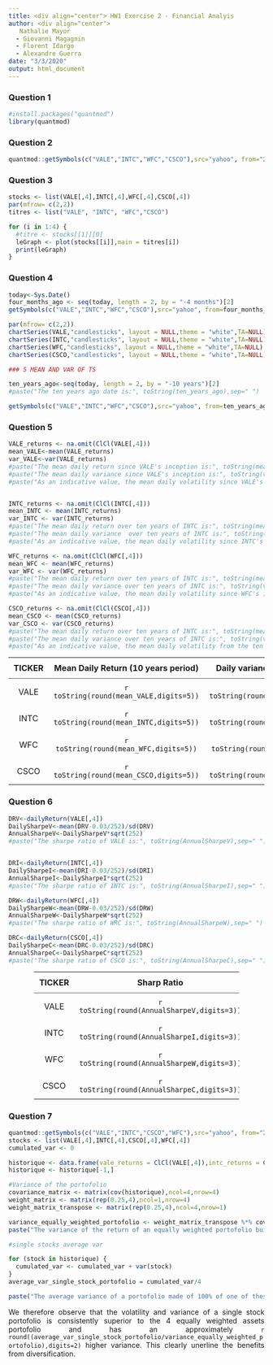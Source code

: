 ```yaml
---
title: <div align="center"> HW1 Exercise 2 - Financial Analyis 
author: <div align="center"> 
   Nathalie Mayor
  - Giovanni Magagnin
  - Florent Idargo
  - Alexandre Guerra
date: "3/3/2020"
output: html_document
---
```


### Question 1
```r
#install.packages("quantmod")
library(quantmod)
```
### Question 2

```r
quantmod::getSymbols(c("VALE","INTC","WFC","CSCO"),src="yahoo", from="2019-01-01")
```

### Question 3

```r
stocks <- list(VALE[,4],INTC[,4],WFC[,4],CSCO[,4])
par(mfrow= c(2,2))
titres <- list("VALE", "INTC", "WFC","CSCO")

for (i in 1:4) {
  #titre <- stocks[[1]][0]
  leGraph <- plot(stocks[[i]],main = titres[i])
  print(leGraph)
}


```




### Question 4
```r

today<-Sys.Date()
four_months_ago <- seq(today, length = 2, by = "-4 months")[2]
getSymbols(c("VALE","INTC","WFC","CSCO"),src="yahoo", from=four_months_ago)
```

```r

par(mfrow= c(2,2))
chartSeries(VALE,"candlesticks", layout = NULL,theme = "white",TA=NULL)
chartSeries(INTC,"candlesticks", layout = NULL,theme = "white",TA=NULL)
chartSeries(WFC,"candlesticks", layout = NULL,theme = "white",TA=NULL)
chartSeries(CSCO,"candlesticks", layout = NULL,theme = "white",TA=NULL)


```
<div align="justify">

```r
### 5 MEAN AND VAR OF TS

ten_years_ago<-seq(today, length = 2, by = "-10 years")[2]
#paste("The ten years ago date is:", toString(ten_years_ago),sep=" ")
```

```r
getSymbols(c("VALE","INTC","WFC","CSCO"),src="yahoo", from=ten_years_ago)
```
### Question 5

```r

VALE_returns <- na.omit(ClCl(VALE[,4]))
mean_VALE<-mean(VALE_returns)
var_VALE<-var(VALE_returns)
#paste("The mean daily return since VALE's inception is:", toString(mean_VALE),sep=" ")
#paste("The mean daily variance since VALE's inception is:", toString(var_VALE),sep=" ")
#paste("As an indicative value, the mean daily volatility since VALE's inception is:", toString(sqrt(var_VALE)))


INTC_returns <- na.omit(ClCl(INTC[,4]))
mean_INTC <- mean(INTC_returns)
var_INTC <- var(INTC_returns)
#paste("The mean daily return over ten years of INTC is:", toString(mean_INTC),sep=" ")
#paste("The mean daily variance  over ten years of INTC is:", toString(var_INTC),sep=" ")
#paste("As an indicative value, the mean daily volatility since INTC's inception is:", toString(sqrt(var_INTC)))

WFC_returns <- na.omit(ClCl(WFC[,4]))
mean_WFC <- mean(WFC_returns)
var_WFC <- var(WFC_returns)
#paste("The mean daily return over ten years of INTC is:", toString(mean_WFC),sep=" ")
#paste("The mean daily variance over ten years of INTC is:", toString(var_WFC),sep=" ")
#paste("As an indicative value, the mean daily volatility since WFC's inception is:", toString(sqrt(var_WFC)))

CSCO_returns <- na.omit(ClCl(CSCO[,4]))
mean_CSCO <- mean(CSCO_returns)
var_CSCO <- var(CSCO_returns)
#paste("The mean daily return over ten years of INTC is:", toString(mean_CSCO),sep=" ")
#paste("The mean daily variance over ten years of INTC is:", toString(var_CSCO),sep=" ")
#paste("As an indicative value, the mean daily volatility from the ten past years of CSCO is:", toString(sqrt(var_CSCO)))
```
<style>
#Mean_Var {
  margin: 14px 0;
}
#Mean_Var tr th,#Mean_Var tr td{
  padding:10px;
  text-align: center;
}
#Mean_Var tr th {
  border-bottom: 1px solid rgba(20,20,20,0.7);
}
</style>

<table id="Mean_Var">
  <tr>
    
    <th> TICKER </th>
    <th> Mean Daily Return (10 years period) </th>
    <th> Daily variance (10 years period) </th>
    <th> Daily volatility (10 years period) </th>
  </tr>
  <tr>
    <td> VALE </td>
    <td> `r toString(round(mean_VALE,digits=5))`  </td>
    <td> `r toString(round(var_VALE,digits=5))` </td>
    <td> `r toString(round(sqrt(var_VALE),digits=5))` </td>
  </tr>
  <tr>
    <td> INTC </td>
    <td> `r toString(round(mean_INTC,digits=5))`  </td>
    <td> `r toString(round(var_INTC,digits=5))` </td>
    <td> `r toString(round(sqrt(var_INTC),digits=5))` </td>
  </tr>
  <tr>
    <td> WFC </td>
    <td> `r toString(round(mean_WFC,digits=5))`  </td>
    <td> `r toString(round(var_WFC,digits=5))` </td>
    <td> `r toString(round(sqrt(var_WFC),digits=5))` </td>
  </tr>
  <tr>
    <td> CSCO </td>
    <td> `r toString(round(mean_CSCO,digits=5))`  </td>
    <td> `r toString(round(var_CSCO,digits=5))` </td>
    <td> `r toString(round(sqrt(var_CSCO),digits=5))` </td>
  </tr>

</table>

### Question 6

```r

DRV<-dailyReturn(VALE[,4])
DailySharpeV<-mean(DRV-0.03/252)/sd(DRV)
AnnualSharpeV<-DailySharpeV*sqrt(252)
#paste("The sharpe ratio of VALE is:", toString(AnnualSharpeV),sep=" ")


DRI<-dailyReturn(INTC[,4])
DailySharpeI<-mean(DRI-0.03/252)/sd(DRI)
AnnualSharpeI<-DailySharpeI*sqrt(252)
#paste("The sharpe ratio of INTC is:", toString(AnnualSharpeI),sep=" ")

DRW<-dailyReturn(WFC[,4])
DailySharpeW<-mean(DRW-0.03/252)/sd(DRW)
AnnualSharpeW<-DailySharpeW*sqrt(252)
#paste("The sharpe ratio of WRC is:", toString(AnnualSharpeW),sep=" ")

DRC<-dailyReturn(CSCO[,4])
DailySharpeC<-mean(DRC-0.03/252)/sd(DRC)
AnnualSharpeC<-DailySharpeC*sqrt(252)
#paste("The sharpe ratio of CSCO is:", toString(AnnualSharpeC),sep=" ")

```
<style>
#Sharp {
  margin: 14px 0;
  width: 80%;
  
  
}
#Sharp tr th,#Sharp tr td{
  padding:10px;
  text-align:center;
}
#Sharp tr th {
  border-bottom: 1px solid rgba(20,20,20,0.7);
  
}
</style>
<center>
<table id="Sharp">
  <tr>
    <th >TICKER</th>
    <th >Sharp Ratio</th>
  </tr>
  <tr>
    <td>VALE</td>
    <td>`r toString(round(AnnualSharpeV,digits=3))`</td>
  </tr>
  <tr>
    <td>INTC</td>
    <td>`r toString(round(AnnualSharpeI,digits=3))`</td>
  </tr>
  <tr>
    <td>WFC</td>
    <td>`r toString(round(AnnualSharpeW,digits=3))`</td>
  </tr>
  <tr>
    <td>CSCO</td>
    <td>`r toString(round(AnnualSharpeC,digits=3))`</td>
  </tr>
</table>
</center>
      
   
### Question 7
```r
quantmod::getSymbols(c("VALE","INTC","CSCO","WFC"),src="yahoo", from="2010-01-01")
stocks <- list(VALE[,4],INTC[,4],CSCO[,4],WFC[,4])
cumulated_var <- 0

historique <- data.frame(vale_returns = ClCl(VALE[,4]),intc_returns = ClCl(INTC[,4]),csco_returns = ClCl(CSCO[,4]),wfc_returns = ClCl(WFC[,4]))
historique <- historique[-1,]

#Variance of the portofolio
covariance_matrix <- matrix(cov(historique),ncol=4,nrow=4)
weight_matrix <- matrix(rep(0.25,4),ncol=1,nrow=4)
weight_matrix_transpose <- matrix(rep(0.25,4),ncol=4,nrow=1)

variance_equally_weighted_portofolio <- weight_matrix_transpose %*% covariance_matrix %*% weight_matrix
paste("The variance of the return of an equally weighted portofolio built of these four stocks is:", toString(round(variance_equally_weighted_portofolio,digits=6)), "and the volatility is:", toString(round(sqrt(variance_equally_weighted_portofolio),digit=5)), sep=" ")

#single stocks average var

for (stock in historique) {
  cumulated_var <- cumulated_var + var(stock)
}
average_var_single_stock_portofolio = cumulated_var/4

paste("The average variance of a portofolio made of 100% of one of these stocks is:", toString(round((cumulated_var/4),digits=5)), "and its average volatility would therefore be:",toString(round(sqrt((cumulated_var/4)),digits=5)))
```
We therefore observe that the volatility and variance of a single stock portofolio is consistently superior to the 4 equally weighted assets portofolio and has an approximately `r round((average_var_single_stock_portofolio/variance_equally_weighted_portofolio),digits=2)` higher variance. This clearly unerline the benefits from diversification.







